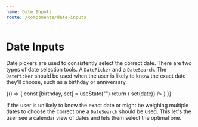```yaml
---
name: Date Inputs
route: /components/date-inputs
---
```



# Date Inputs

Date pickers are used to consistently select the correct date. There are two types of date selection tools. A `DatePicker` and a `DateSearch`. The `DatePicker` should be used when the user is likely to know the exact date they'll choose, such as a birthday or anniversary.

<Playground>
  {() => {
    const [birthday, set] = useState("")
    return (
      <DatePicker
        label={`Your Birthday is: ${birthday}`}
        onBlur={(event, date) => set(date)}
      />
    )
  }}
</Playground>

If the user is unlikely to know the exact date or might be weighing multiple dates to choose the correct one a `DateSearch` should be used. This let's the user see a calendar view of dates and lets them select the optimal one.
